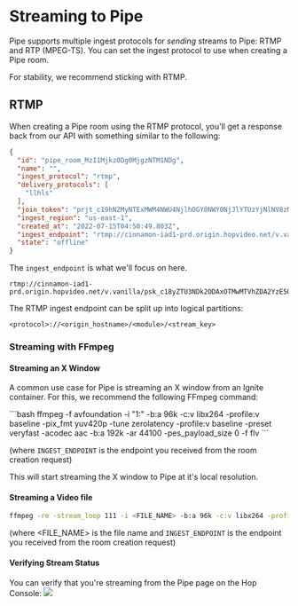 # Streaming to Pipe


Pipe supports multiple ingest protocols for *sending* streams to Pipe: RTMP and RTP (MPEG-TS). You can set the ingest protocol to use when creating a Pipe room.

For stability, we recommend sticking with RTMP.

## RTMP
When creating a Pipe room using the RTMP protocol, you'll get a response back from our API with something similar to the following:

```json
{
  "id": "pipe_room_MzI1MjkzODg0MjgzNTM1NDg",
  "name": "",
  "ingest_protocol": "rtmp",
  "delivery_protocols": [
    "llhls"
  ],
  "join_token": "prjt_c19hN2MyNTExMWM4NWU4NjlhOGY0NWY0NjJlYTUzYjNlNV8zMjMyNTcwOTgxODk1Mzc3NA",
  "ingest_region": "us-east-1",
  "created_at": "2022-07-15T04:50:49.803Z",
  "ingest_endpoint": "rtmp://cinnamon-iad1-prd.origin.hopvideo.net/v.vanilla/psk_c18yZTU3NDk2ODAxOTMwMTVhZDA2YzE5OGVkMDBmYTQ3Nl8zMjMyNTcwOTgzMTUzNjY4OA",
  "state": "offline"
}
```

The `ingest_endpoint` is what we'll focus on here.

```
rtmp://cinnamon-iad1-prd.origin.hopvideo.net/v.vanilla/psk_c18yZTU3NDk2ODAxOTMwMTVhZDA2YzE5OGVkMDBmYTQ3Nl8zMjMyNTcwOTgzMTUzNjY4OA
```

The RTMP ingest endpoint can be split up into logical partitions:
```
<protocol>://<origin_hostname>/<module>/<stream_key>
```

### Streaming with FFmpeg

#### Streaming an X Window
A common use case for Pipe is streaming an X window from an Ignite container. For this, we recommend the following FFmpeg command:
<div style={{pre: {whiteSpace: "pre-wrap !important"}}}>
```bash
ffmpeg -f avfoundation -i "1:" -b:a 96k -c:v libx264 -profile:v baseline -pix_fmt yuv420p -tune zerolatency -profile:v baseline -preset veryfast -acodec aac -b:a 192k -ar 44100 -pes_payload_size 0 -f flv <INGEST_ENDPOINT>
```
</div>

(where `INGEST_ENDPOINT` is the endpoint you received from the room creation request)

This will start streaming the X window to Pipe at it's local resolution.

#### Streaming a Video file

```bash
ffmpeg -re -stream_loop 111 -i <FILE_NAME> -b:a 96k -c:v libx264 -profile:v baseline -pix_fmt yuv420p -tune zerolatency -profile:v baseline -preset veryfast -acodec aac -b:a 192k -ar 44100 -pes_payload_size 0 -f flv <INGEST_ENDPOINT>
```

(where \<FILE_NAME> is the file name and `INGEST_ENDPOINT` is the endpoint you received from the room creation request)

#### Verifying Stream Status
You can verify that you're streaming from the Pipe page on the Hop Console:
<Image src={pipeConsole1}/>